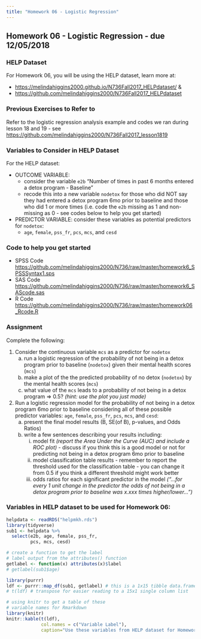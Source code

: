 ```yaml
---
title: "Homework 06 - Logistic Regression"
---
```


## Homework 06 - Logistic Regression - due 12/05/2018

### HELP Dataset

For Homework 06, you will be using the HELP dataset, learn more at:

* [https://melindahiggins2000.github.io/N736Fall2017_HELPdataset/](https://melindahiggins2000.github.io/N736Fall2017_HELPdataset/) &
* [https://github.com/melindahiggins2000/N736Fall2017_HELPdataset](https://github.com/melindahiggins2000/N736Fall2017_HELPdataset)

### Previous Exercises to Refer to

Refer to the logistic regression analysis example and codes we ran during lesson 18 and 19 - see [https://github.com/melindahiggins2000/N736Fall2017_lesson1819](https://github.com/melindahiggins2000/N736Fall2017_lesson1819)

### Variables to Consider in HELP Dataset

For the HELP dataset:

* OUTCOME VARIABLE: 
    - consider the variable `e2b` "Number of times in past 6 months entered a detox program - Baseline" 
    - recode this into a new variable `nodetox` for those who did NOT say they had entered a detox program 6mo prior to baseline and those who did 1 or more times (i.e. code the `e2b` missing as 1 and non-missing as 0 - see codes below to help you get started)
* PREDICTOR VARIABLE: consider these variables as potential predictors for `nodetox`:
    - `age`, `female`, `pss_fr`, `pcs`, `mcs`, and `cesd`

### Code to help you get started

* SPSS Code [https://github.com/melindahiggins2000/N736/raw/master/homework6_SPSSSyntax1.sps](https://github.com/melindahiggins2000/N736/raw/master/homework6_SPSSSyntax1.sps)
* SAS Code [https://github.com/melindahiggins2000/N736/raw/master/homework6_SAScode.sas](https://github.com/melindahiggins2000/N736/raw/master/homework6_SAScode.sas)
* R Code [https://github.com/melindahiggins2000/N736/raw/master/homework06_Rcode.R](https://github.com/melindahiggins2000/N736/raw/master/homework06_Rcode.R)

### Assignment

Complete the following:

1. Consider the continuous variable `mcs` as a predictor for `nodetox`
    a. run a logistic regression of the probability of not being in a detox program prior to baseline (`nodetox`) given their mental health scores (`mcs`)
    b. make a plot of the the predicted probability of no detox (`nodetox`) by the mental health scores (`mcs`)
    c. what value of the `mcs` leads to a probability of not being in a detox program => 0.5? _(hint: use the plot you just made)_
    
2. Run a logistic regression model for the probability of not being in a detox program 6mo prior to baseline considering all of these possible predictor variables: `age`, `female`, `pss_fr`, `pcs`, `mcs`, and `cesd`:
    a. present the final model results (B, SE(of B), p-values, and Odds Ratios)
    b. write a few sentences describing your results including:
        i. model fit _(report the Area Under the Curve (AUC) and include a ROC plot)_ - discuss if you think this is a good model or not for predicting not being in a detox program 6mo prior to baseline
        ii. model classification table results - remember to report the threshold used for the classification table - you can change it from 0.5 if you think a different threshold might work better
        iii. odds ratios for each significant predictor in the model _("...for every 1 unit change in the predictor the odds of not being in a detox program prior to baseline was x.xxx times higher/lower...")_

### Variables in HELP dataset to be used for Homework 06:

```r
helpdata <- readRDS("helpmkh.rds")
library(tidyverse)
sub1 <- helpdata %>%
  select(e2b, age, female, pss_fr,
         pcs, mcs, cesd)

# create a function to get the label
# label output from the attributes() function
getlabel <- function(x) attributes(x)$label
# getlabel(sub1$age)

library(purrr)
ldf <- purrr::map_df(sub1, getlabel) # this is a 1x15 tibble data.frame
# t(ldf) # transpose for easier reading to a 15x1 single column list

# using knitr to get a table of these
# variable names for Rmarkdown
library(knitr)
knitr::kable(t(ldf),
             col.names = c("Variable Label"),
             caption="Use these variables from HELP dataset for Homework 06")

```

